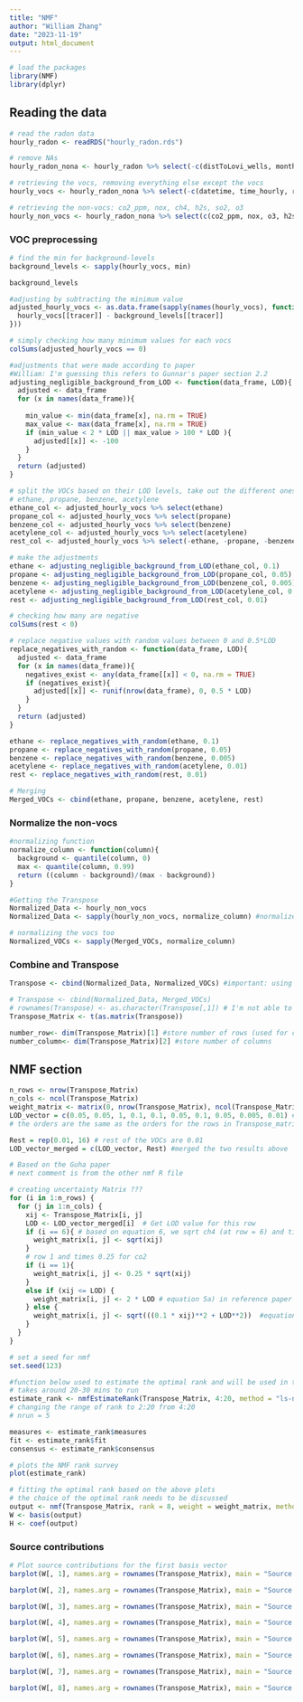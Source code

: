 ```yaml
---
title: "NMF"
author: "William Zhang"
date: "2023-11-19"
output: html_document
---
```

```r
# load the packages
library(NMF)
library(dplyr)
```

## Reading the data
```r
# read the radon data
hourly_radon <- readRDS("hourly_radon.rds")
```
```r
# remove NAs
hourly_radon_nona <- hourly_radon %>% select(-c(distToLovi_wells, monthly_oil, monthly_gas)) %>% na.omit()

# retrieving the vocs, removing everything else except the vocs
hourly_vocs <- hourly_radon_nona %>% select(-c(datetime, time_hourly, radon_B, radon_pCi, rd_particle_B, rd_particle_pCi, co, co2_ppm, no, no2, nox, o3, h2s, so2, ch4, temp_f, pressure_altcorr, rain, relh, wsp, wdr, solr, co2_ppm, hour, closest.flare, count, weighted.count))

# retrieving the non-vocs: co2_ppm, nox, ch4, h2s, so2, o3
hourly_non_vocs <- hourly_radon_nona %>% select(c(co2_ppm, nox, o3, h2s, so2, ch4))
```
### VOC preprocessing
```r
# find the min for background-levels
background_levels <- sapply(hourly_vocs, min)
```
```r
background_levels
```
```r
#adjusting by subtracting the minimum value
adjusted_hourly_vocs <- as.data.frame(sapply(names(hourly_vocs), function(tracer){ 
  hourly_vocs[[tracer]] - background_levels[[tracer]]
}))
```

```r
# simply checking how many minimum values for each vocs
colSums(adjusted_hourly_vocs == 0)
```
```r
#adjustments that were made according to paper
#William: I'm guessing this refers to Gunnar's paper section 2.2
adjusting_negligible_background_from_LOD <- function(data_frame, LOD){ 
  adjusted <- data_frame
  for (x in names(data_frame)){
    
    min_value <- min(data_frame[x], na.rm = TRUE)
    max_value <- max(data_frame[x], na.rm = TRUE)
    if (min_value < 2 * LOD || max_value > 100 * LOD ){
      adjusted[[x]] <- -100
    }
  }
  return (adjusted)
}
```

```r
# split the VOCs based on their LOD levels, take out the different ones
# ethane, propane, benzene, acetylene
ethane_col <- adjusted_hourly_vocs %>% select(ethane)
propane_col <- adjusted_hourly_vocs %>% select(propane)
benzene_col <- adjusted_hourly_vocs %>% select(benzene)
acetylene_col <- adjusted_hourly_vocs %>% select(acetylene)
rest_col <- adjusted_hourly_vocs %>% select(-ethane, -propane, -benzene, -acetylene)
```
```r
# make the adjustments
ethane <- adjusting_negligible_background_from_LOD(ethane_col, 0.1)
propane <- adjusting_negligible_background_from_LOD(propane_col, 0.05)
benzene <- adjusting_negligible_background_from_LOD(benzene_col, 0.005)
acetylene <- adjusting_negligible_background_from_LOD(acetylene_col, 0.01)
rest <- adjusting_negligible_background_from_LOD(rest_col, 0.01)
```
```r
# checking how many are negative
colSums(rest < 0)
```

```r
# replace negative values with random values between 0 and 0.5*LOD
replace_negatives_with_random <- function(data_frame, LOD){
  adjusted <- data_frame
  for (x in names(data_frame)){
    negatives_exist <- any(data_frame[[x]] < 0, na.rm = TRUE)
    if (negatives_exist){
      adjusted[[x]] <- runif(nrow(data_frame), 0, 0.5 * LOD)
    }
  }
  return (adjusted)
}
```
```r
ethane <- replace_negatives_with_random(ethane, 0.1)
propane <- replace_negatives_with_random(propane, 0.05)
benzene <- replace_negatives_with_random(benzene, 0.005)
acetylene <- replace_negatives_with_random(acetylene, 0.01)
rest <- replace_negatives_with_random(rest, 0.01)
```
```r
# Merging
Merged_VOCs <- cbind(ethane, propane, benzene, acetylene, rest)
```

### Normalize the non-vocs
```r
#normalizing function
normalize_column <- function(column){
  background <- quantile(column, 0)
  max <- quantile(column, 0.99)
  return ((column - background)/(max - background))
}
```
```r
#Getting the Transpose
Normalized_Data <- hourly_non_vocs 
Normalized_Data <- sapply(hourly_non_vocs, normalize_column) #normalize the NON_VOC
```
```r
# normalizing the vocs too
Normalized_VOCs <- sapply(Merged_VOCs, normalize_column)
```

### Combine and Transpose
```r
Transpose <- cbind(Normalized_Data, Normalized_VOCs) #important: using the normalized VOCs for this file

# Transpose <- cbind(Normalized_Data, Merged_VOCs)
# rownames(Transpose) <- as.character(Transpose[,1]) # I'm not able to run this line, but it shouldn't affect anything
Transpose_Matrix <- t(as.matrix(Transpose))

number_row<- dim(Transpose_Matrix)[1] #store number of rows (used for checking)
number_column<- dim(Transpose_Matrix)[2] #store number of columns
```

## NMF section
```r
n_rows <- nrow(Transpose_Matrix)
n_cols <- ncol(Transpose_Matrix)
weight_matrix <- matrix(0, nrow(Transpose_Matrix), ncol(Transpose_Matrix))
LOD_vector = c(0.05, 0.05, 1, 0.1, 0.1, 0.05, 0.1, 0.05, 0.005, 0.01) # hard-coded values for LOD_vector
# the orders are the same as the orders for the rows in Transpose_matrix; co2_ppm, nox, o3, h2s, ....

Rest = rep(0.01, 16) # rest of the VOCs are 0.01
LOD_vector_merged = c(LOD_vector, Rest) #merged the two results above
```


```r
# Based on the Guha paper
# next comment is from the other nmf R file

# creating uncertainty Matrix ???
for (i in 1:n_rows) { 
  for (j in 1:n_cols) {
    xij <- Transpose_Matrix[i, j]
    LOD <- LOD_vector_merged[i]  # Get LOD value for this row 
    if (i == 6){ # based on equation 6, we sqrt ch4 (at row = 6) and times by 1
      weight_matrix[i, j] <- sqrt(xij)
    }
    # row 1 and times 0.25 for co2 
    if (i == 1){
      weight_matrix[i, j] <- 0.25 * sqrt(xij)
    }
    else if (xij <= LOD) {
      weight_matrix[i, j] <- 2 * LOD # equation 5a) in reference paper
    } else {
      weight_matrix[i, j] <- sqrt(((0.1 * xij)**2 + LOD**2))  #equation 5c) in reference paper
    }
  }
}
```

```r
# set a seed for nmf
set.seed(123)
```

```r
#function below used to estimate the optimal rank and will be used in the nmf() function. 
# takes around 20-30 mins to run
estimate_rank <- nmfEstimateRank(Transpose_Matrix, 4:20, method = "ls-nmf", weight = weight_matrix, 5)
# changing the range of rank to 2:20 from 4:20
# nrun = 5

measures <- estimate_rank$measures
fit <- estimate_rank$fit
consensus <- estimate_rank$consensus
```
```r
# plots the NMF rank survey
plot(estimate_rank)
```


```r
# fitting the optimal rank based on the above plots
# the choice of the optimal rank needs to be discussed
output <- nmf(Transpose_Matrix, rank = 8, weight = weight_matrix, method = "ls-nmf")
W <- basis(output)
H <- coef(output)
```

### Source contributions
```r
# Plot source contributions for the first basis vector
barplot(W[, 1], names.arg = rownames(Transpose_Matrix), main = "Source Contributions to Basis 1", las = 2)
```
```r
barplot(W[, 2], names.arg = rownames(Transpose_Matrix), main = "Source Contributions to Basis 2", las=2)
```

```r
barplot(W[, 3], names.arg = rownames(Transpose_Matrix), main = "Source Contributions to Basis 3", las=2)
```
```r
barplot(W[, 4], names.arg = rownames(Transpose_Matrix), main = "Source Contributions to Basis 4", las=2)
```
```r
barplot(W[, 5], names.arg = rownames(Transpose_Matrix), main = "Source Contributions to Basis 5", las=2)
```
```r
barplot(W[, 6], names.arg = rownames(Transpose_Matrix), main = "Source Contributions to Basis 6", las=2)
```
```r
barplot(W[, 7], names.arg = rownames(Transpose_Matrix), main = "Source Contributions to Basis 7", las=2)
```
```r
barplot(W[, 8], names.arg = rownames(Transpose_Matrix), main = "Source Contributions to Basis 8", las=2)
```



